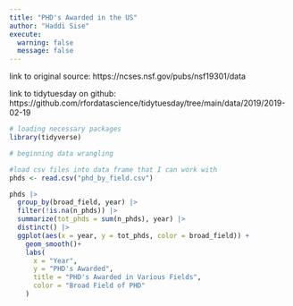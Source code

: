 ```yaml
---
title: "PHD's Awarded in the US"
author: "Haddi Sise"
execute: 
  warning: false
  message: false
---
```


link to original source: https://ncses.nsf.gov/pubs/nsf19301/data

link to tidytuesday on github: https://github.com/rfordatascience/tidytuesday/tree/main/data/2019/2019-02-19

```r

# loading necessary packages
library(tidyverse)
```

```r

# beginning data wrangling

#load csv files into data frame that I can work with
phds <- read.csv("phd_by_field.csv")

phds |>
  group_by(broad_field, year) |>
  filter(!is.na(n_phds)) |>
  summarize(tot_phds = sum(n_phds), year) |>
  distinct() |>
  ggplot(aes(x = year, y = tot_phds, color = broad_field)) +
    geom_smooth()+
    labs(
      x = "Year",
      y = "PHD's Awarded",
      title = "PHD's Awarded in Various Fields",
      color = "Broad Field of PHD"
    )
```
